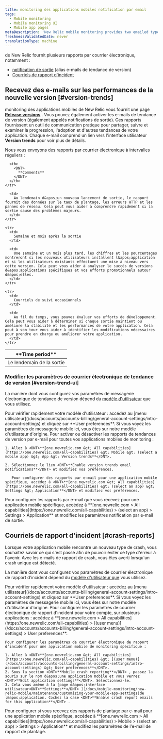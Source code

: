 ```yaml
---
title: monitoring des applications mobiles notification par email
tags:
  - Mobile monitoring
  - Mobile monitoring UI
  - Mobile app pages
metaDescription: 'New Relic mobile monitoring provides two emailed types of reports: version trend emails (aka release notifications) and crash report emails.'
freshnessValidatedDate: never
translationType: machine
---
```


<InlinePopover type="mobile" />de New Relic fournit plusieurs rapports par courrier électronique, notamment :

* [notification de sortie](#version-trends) (alias e-mails de tendance de version)
* [Courriels de rapport d&apos;incident](#crash-reports)

## Recevez des e-mails sur les performances de la nouvelle version [#version-trends]

monitoring des applications mobiles de New Relic vous fournit une page [<DNT>**Release versions**</DNT>](/docs/mobile-monitoring/mobile-monitoring-ui/mobile-app-pages/release-versions-page) . Vous pouvez également activer les e-mails de tendance de version (également appelés notifications de sortie). Ces rapports fournissent un outil de communication pratique pour partager, suivre et examiner la progression, l&apos;adoption et d&apos;autres tendances de votre application. Chaque e-mail comprend un lien vers l&apos;interface utilisateur <DNT>**Version trends**</DNT> pour voir plus de détails.

Nous vous envoyons des rapports par courrier électronique à intervalles réguliers :

<table>
  <thead>
    <tr>
      <th style={{ width: "200px" }}>
        <DNT>
          **Time period**
        </DNT>
      </th>

      <th>
        <DNT>
          **Comments**
        </DNT>
      </th>
    </tr>
  </thead>

  <tbody>
    <tr>
      <td>
        Le lendemain de la sortie
      </td>

      <td>
        Au lendemain d&apos;un nouveau lancement de sortie, le rapport fournit des données sur le taux de plantage, les erreurs HTTP et les pannes de réseau. Cela peut vous aider à comprendre rapidement si la sortie cause des problèmes majeurs.
      </td>
    </tr>

    <tr>
      <td>
        Semaine et mois après la sortie
      </td>

      <td>
        Une semaine et un mois plus tard, les chiffres et les pourcentages montreront si les nouveaux utilisateurs installent l&apos;application et si les utilisateurs existants effectuent une mise à niveau vers cette version. Cela peut vous aider à analyser le succès de versions d&apos;applications spécifiques et vos efforts promotionnels autour d&apos;elles.
      </td>
    </tr>

    <tr>
      <td>
        Courriels de suivi occasionnels
      </td>

      <td>
        Au fil du temps, vous pouvez évaluer vos efforts de développement. Cela peut vous aider à déterminer si chaque sortie maintient ou améliore la stabilité et les performances de votre application. Cela peut à son tour vous aider à identifier les modifications nécessaires pour prendre en charge ou améliorer votre application.
      </td>
    </tr>
  </tbody>
</table>

### Modifier les paramètres de courrier électronique de tendance de version [#version-trend-ui]

La manière dont vous configurez vos paramètres de messagerie électronique de tendance de version dépend du [modèle d&apos;utilisateur](/docs/accounts/original-accounts-billing/original-users-roles/overview-user-models) que vous utilisez.

<Callout variant="tip">
  Pour vérifier rapidement votre modèle d&apos;utilisateur : accédez au [menu utilisateur](/docs/accounts/accounts-billing/general-account-settings/intro-account-settings) et cliquez sur <DNT>**User preferences**</DNT>. Si vous voyez les paramètres de messagerie mobile ici, vous êtes sur notre modèle d&apos;utilisateur d&apos;origine.
</Callout>

<CollapserGroup>
  <Collapser id="original-user-version-trends" title="E-mails de version (modèle d'utilisateur d'origine)">
    Pour activer ou désactiver les rapports de tendances de version par e-mail pour toutes vos applications mobiles de monitoring :

    1. Allez à <DNT>**[one.newrelic.com &gt; All capabilities](https://one.newrelic.com/all-capabilities) &gt; Mobile &gt; (select a mobile app) &gt; App &gt; Version trends**</DNT>.

    2. Sélectionnez le lien <DNT>**Enable version trends email notifications**</DNT> et modifiez vos préférences.

       Pour configurer des rapports par e-mail pour une application mobile spécifique, accédez à <DNT>**[one.newrelic.com &gt; All capabilities](https://one.newrelic.com/all-capabilities) &gt; (select an app) &gt; Settings &gt; Application**</DNT> et modifiez vos préférences.
  </Collapser>

  <Collapser id="new-relic-one-user-version-trends" title="E-mails de version (modèle d'utilisateur plus récent)">
    Pour configurer les rapports par e-mail que vous recevez pour une application mobile spécifique, accédez à <DNT>**[one.newrelic.com &gt; All capabilities](https://one.newrelic.com/all-capabilities) &gt; (select an app) &gt; Settings &gt; Application**</DNT> et modifiez les paramètres notification par e-mail de sortie.
  </Collapser>
</CollapserGroup>

## Courriels de rapport d&apos;incident [#crash-reports]

Lorsque votre application mobile rencontre un nouveau type de crash, vous souhaitez savoir ce qui s&apos;est passé afin de pouvoir éviter ce type d&apos;erreur à l&apos;avenir. Avec les e-mails de rapport de crash, vous êtes averti lorsqu&apos;un crash unique est détecté.

La manière dont vous configurez vos paramètres de courrier électronique de rapport d&apos;incident dépend du [modèle d&apos;utilisateur que](/docs/accounts/original-accounts-billing/original-users-roles/overview-user-models) vous utilisez.

<Callout variant="tip">
  Pour vérifier rapidement votre modèle d&apos;utilisateur : accédez au [menu utilisateur](/docs/accounts/accounts-billing/general-account-settings/intro-account-settings) et cliquez sur <DNT>**User preferences**</DNT>. Si vous voyez les paramètres de messagerie mobile ici, vous êtes sur notre modèle d&apos;utilisateur d&apos;origine.
</Callout>

<CollapserGroup>
  <Collapser id="original-user-crash-emails" title="Courriels de crash (modèle d'utilisateur d'origine)">
    Pour configurer les paramètres de courrier électronique de rapport d&apos;incident pour votre compte, sur plusieurs applications : accédez à <DNT>**[one.newrelic.com &gt; All capabilities](https://one.newrelic.com/all-capabilities) &gt; [(user menu)](/docs/accounts/accounts-billing/general-account-settings/intro-account-settings) &gt; User preferences**</DNT>.

    Pour configurer les paramètres de courrier électronique de rapport d’incident pour une application mobile de monitoring spécifique :

    1. Allez à <DNT>**[one.newrelic.com &gt; All capabilities](https://one.newrelic.com/all-capabilities) &gt; [(user menu)](/docs/accounts/accounts-billing/general-account-settings/intro-account-settings) &gt; User preferences**</DNT>.
    2. Sous la section <DNT>**Mobile crash reporting**</DNT> , passez la souris sur le nom d&apos;une application mobile et vous verrez <DNT>**Edit application settings**</DNT>. Sélectionnez-le.
    3. Cela vous amène à la [page d&apos;interface utilisateur<DNT>**Settings**</DNT> ](/docs/mobile-monitoring/new-relic-mobile/maintenance/customizing-your-mobile-app-settings)de l&apos;application. Cochez la case <DNT>**Enable crash report emails for this application**</DNT> .
  </Collapser>

  <Collapser id="new-relic-one-user-crash-emails" title="E-mails de crash (nouveau modèle d'utilisateur)">
    Pour configurer si vous recevez des rapports de plantage par e-mail pour une application mobile spécifique, accédez à <DNT>**[one.newrelic.com &gt; All capabilities](https://one.newrelic.com/all-capabilities) &gt; Mobile &gt; (select an app) &gt; Settings &gt; Application**</DNT> et modifiez les paramètres de l&apos;e-mail de rapport de plantage.
  </Collapser>
</CollapserGroup>